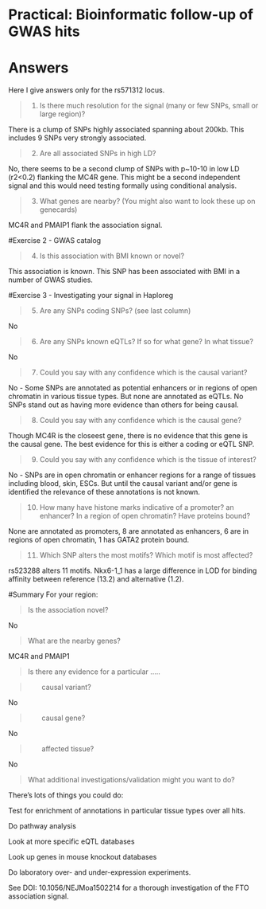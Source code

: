 # Practical: Bioinformatic follow-up of GWAS hits
# Answers

Here I give answers only for the rs571312 locus. 

> (1) Is there much resolution for the signal (many or few SNPs, small or large region)?

There is a clump of SNPs highly associated spanning about 200kb. This includes 9 SNPs very strongly associated.

> (2) Are all associated SNPs in high LD?

No, there seems to be a second clump of SNPs with p~10-10 in low LD (r2<0.2) flanking the MC4R gene. 
This might be a second independent signal and this would need testing formally using conditional analysis.

> (3) What genes are nearby? (You might also want to look these up on genecards)

MC4R and PMAIP1 flank the association signal.


#Exercise 2 - GWAS catalog

> (4) Is this association with BMI known or novel?

This association is known. This SNP has been associated with BMI in a number of GWAS studies. 

#Exercise 3 - Investigating your signal in Haploreg

> (5) Are any SNPs coding SNPs? (see last column)

No

> (6) Are any SNPs known eQTLs? If so for what gene? In what tissue?

No

> (7) Could you say with any confidence which is the causal variant?

No - Some SNPs are annotated as potential enhancers or in regions of open chromatin in various tissue types. 
But none are annotated as eQTLs.
No SNPs stand out as having more evidence than others for being causal.

> (8) Could you say with any confidence which is the causal gene?

Though MC4R is the closeest gene, there is no evidence that this gene is the causal gene.
The best evidence for this is either a coding or eQTL SNP.

> (9) Could you say with any confidence which is the tissue of interest?

No - SNPs are in open chromatin or enhancer regions for a range of tissues including blood, skin, ESCs. 
But until the causal variant and/or gene is identified the relevance of these annotations is not known.


> (10) How many have histone marks indicative of a promoter? an enhancer? In a region of open chromatin? Have proteins bound?

None are annotated as promoters, 8 are annotated as enhancers, 6 are in regions of open chromatin, 1 has GATA2 protein bound. 

> (11) Which SNP alters the most motifs? Which motif is most affected?

rs523288 alters 11 motifs. Nkx6-1_1 has a large difference in LOD for binding affinity between reference (13.2) and alternative (1.2).


#Summary
For your region:

> Is the association novel?

No

> What are the nearby genes?

MC4R and PMAIP1

> Is there any evidence for a particular .....

> &nbsp;&nbsp;&nbsp;&nbsp;&nbsp;&nbsp; causal variant?

No

>  &nbsp;&nbsp;&nbsp;&nbsp;&nbsp;&nbsp; causal gene?

No

> &nbsp;&nbsp;&nbsp;&nbsp;&nbsp;&nbsp; affected tissue?

No

> What additional investigations/validation might you want to do?

There's lots of things you could do:

Test for enrichment of annotations in particular tissue types over all hits.

Do pathway analysis

Look at more specific eQTL databases

Look up genes in mouse knockout databases

Do laboratory over- and under-expression experiments.

See DOI: 10.1056/NEJMoa1502214 for a thorough investigation of the FTO association signal.

